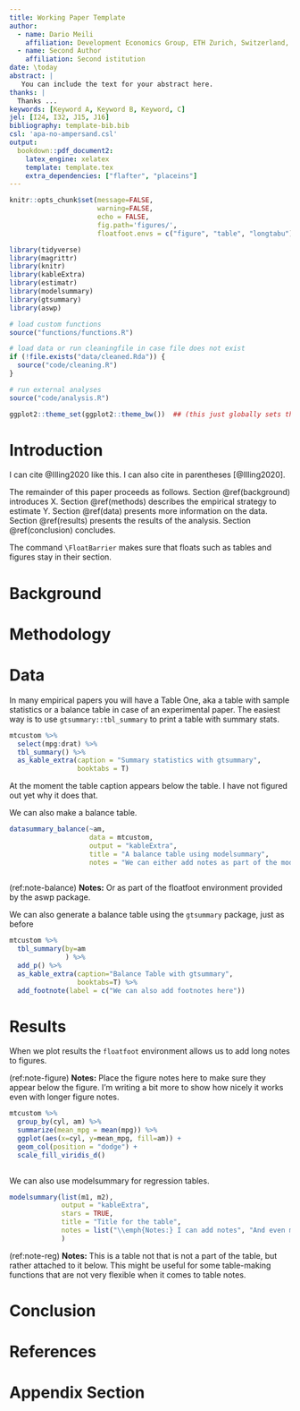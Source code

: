 ```yaml
---
title: Working Paper Template
author: 
  - name: Dario Meili
    affiliation: Development Economics Group, ETH Zurich, Switzerland, <dario.meili@nadel.ethz.ch>
  - name: Second Author
    affiliation: Second istitution
date: \today
abstract: |
   You can include the text for your abstract here. 
thanks: |
  Thanks ...
keywords: [Keyword A, Keyword B, Keyword, C]
jel: [I24, I32, J15, J16]
bibliography: template-bib.bib
csl: 'apa-no-ampersand.csl'
output: 
  bookdown::pdf_document2:
    latex_engine: xelatex
    template: template.tex
    extra_dependencies: ["flafter", "placeins"]
---
```


```r
knitr::opts_chunk$set(message=FALSE,
                      warning=FALSE,
                      echo = FALSE, 
                      fig.path='figures/', 
                      floatfoot.envs = c("figure", "table", "longtabu")) 
```

```r
library(tidyverse)
library(magrittr)
library(knitr)
library(kableExtra)
library(estimatr)
library(modelsummary)
library(gtsummary)
library(aswp)
```

```r
# load custom functions
source("functions/functions.R")

# load data or run cleaningfile in case file does not exist
if (!file.exists("data/cleaned.Rda")) {
  source("code/cleaning.R")
}

# run external analyses
source("code/analysis.R")

ggplot2::theme_set(ggplot2::theme_bw())  ## (this just globally sets the ggplot2 theme to theme_bw)
```


# Introduction {#introduction}

I can cite @Illing2020 like this. I can also cite in parentheses [@Illing2020].

The remainder of this paper proceeds as follows. Section \@ref(background) introduces X. Section \@ref(methods) describes the empirical strategy to estimate Y. Section \@ref(data) presents more information on the data. Section \@ref(results) presents the results of the analysis. Section \@ref(conclusion) concludes.

The command `\FloatBarrier` makes sure that floats such as tables and figures stay in their section.
\FloatBarrier 

# Background {#background}

\FloatBarrier

# Methodology {#methods}

\FloatBarrier

# Data {#data}

In many empirical papers you will have a Table One, aka a table with sample statistics or a balance table in case of an experimental paper. The easiest way is to use `gtsummary::tbl_summary` to print a table with summary stats. 

```r
mtcustom %>% 
  select(mpg:drat) %>% 
  tbl_summary() %>% 
  as_kable_extra(caption = "Summary statistics with gtsummary", 
                 booktabs = T)
```

At the moment the table caption appears below the table. I have not figured out yet why it does that.


We can also make a balance table. 

```r
datasummary_balance(~am, 
                    data = mtcustom, 
                    output = "kableExtra", 
                    title = "A balance table using modelsummary", 
                    notes = "We can either add notes as part of the modelsummary/datasummary function call")
                    
```

(ref:note-balance) **Notes:** Or as part of the floatfoot environment provided by the aswp package. 

We can also generate a balance table using the `gtsummary` package, just as before

```r
mtcustom %>% 
  tbl_summary(by=am
              ) %>% 
  add_p() %>% 
  as_kable_extra(caption="Balance Table with gtsummary", 
                 booktabs=T) %>% 
  add_footnote(label = c("We can also add footnotes here"))
```


\FloatBarrier

# Results {#results}

When we plot results the `floatfoot` environment allows us to add long notes to figures.

(ref:note-figure) **Notes:** Place the figure notes here to make sure they appear below the figure. I'm writing a bit more to show how nicely it works even with longer figure notes. 

```r
mtcustom %>% 
  group_by(cyl, am) %>% 
  summarize(mean_mpg = mean(mpg)) %>% 
  ggplot(aes(x=cyl, y=mean_mpg, fill=am)) +
  geom_col(position = "dodge") +
  scale_fill_viridis_d()
  
```


We can also use modelsummary for regression tables. 

```r
modelsummary(list(m1, m2), 
             output = "kableExtra", 
             stars = TRUE, 
             title = "Title for the table", 
             notes = list("\\emph{Notes:} I can add notes", "And even more notes if I want")
             )
```

(ref:note-reg) **Notes:** This is a table not that is not a part of the table, but rather attached to it below. This might be useful for some table-making functions that are not very flexible when it comes to table notes. 

\FloatBarrier

# Conclusion {#conclusion}

\clearpage

# References {.unnumbered}

::: {#refs}
:::

```{=tex}
\appendix
\clearpage
```
# Appendix Section 

\FloatBarrier
